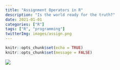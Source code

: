 ```yaml
---
title: "Assignment Operators in R"
description: "Is the world ready for the truth?"
date: 2021-01-01
categories: ["R"]
tags: ["R", "programming"]
twitterImg: images/assign.png
---
```


```r
knitr::opts_chunk$set(echo = TRUE)
knitr::opts_chunk$set(message = FALSE)
```


![](/images/assign.png)